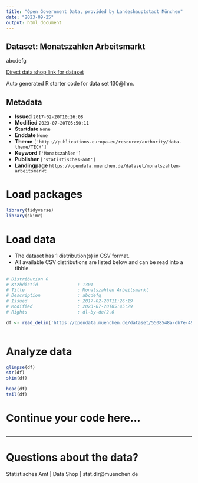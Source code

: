 ```yaml
---
title: "Open Government Data, provided by Landeshauptstadt München"
date: "2023-09-25"
output: html_document
---
```


## Dataset: Monatszahlen Arbeitsmarkt

abcdefg

[Direct data shop link for dataset](https://opendata.muenchen.de/dataset/130@lhm)

Auto generated R starter code for data set 130@lhm.

## Metadata

- **Issued** `2017-02-20T10:26:08`
- **Modified** `2023-07-20T05:50:11`
- **Startdate** `None`
- **Enddate** `None`
- **Theme** `['http://publications.europa.eu/resource/authority/data-theme/TECH']`
- **Keyword** `['Monatszahlen']`
- **Publisher** `['statistisches-amt']`
- **Landingpage** `https://opendata.muenchen.de/dataset/monatszahlen-arbeitsmarkt`


# Load packages

```r

library(tidyverse)
library(skimr)

```

# Load data

-   The dataset has 1 distribution(s) in CSV format.
-   All available CSV distributions are listed below and can be read into a tibble.

```r

# Distribution 0
# Ktzhdistid               : 1301
# Title                    : Monatszahlen Arbeitsmarkt
# Description              : abcdefg
# Issued                   : 2017-02-20T11:26:19
# Modified                 : 2023-07-20T05:45:29
# Rights                   : dl-by-de/2.0

df <- read_delim('https://opendata.muenchen.de/dataset/5508548a-db7e-49f1-a77e-b0763b00eb97/resource/0b6fe83d-4bf9-4789-9752-a3aefb073020/download/monatszahlen2307_arbeitsmarkt_10_07_23_nosum.csv')



```

# Analyze data

```r

glimpse(df)
str(df)
skim(df)

head(df)
tail(df)

```

# Continue your code here...

```r

```

------------------------------------------------------------------------

# Questions about the data?

Statistisches Amt | Data Shop | stat.dir@muenchen.de

